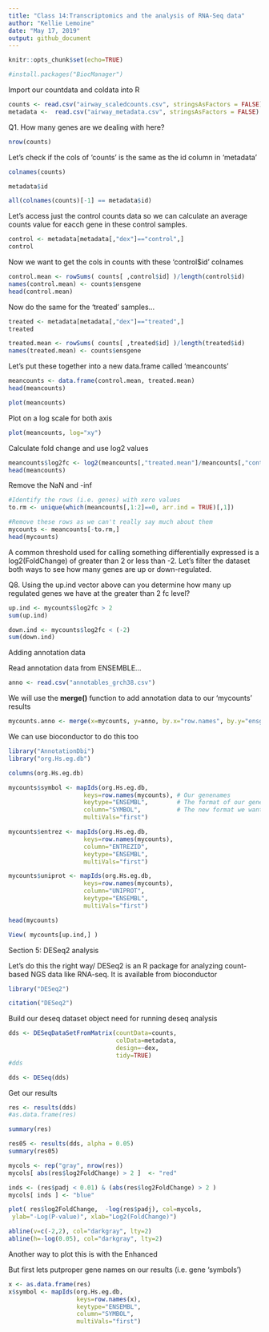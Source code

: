 ```yaml
---
title: "Class 14:Transcriptomics and the analysis of RNA-Seq data"
author: "Kellie Lemoine"
date: "May 17, 2019"
output: github_document
---
```


```r
knitr::opts_chunk$set(echo=TRUE)
```


```r
#install.packages("BiocManager")
```

Import our countdata and coldata into R

```r
counts <- read.csv("airway_scaledcounts.csv", stringsAsFactors = FALSE)
metadata <-  read.csv("airway_metadata.csv", stringsAsFactors = FALSE)
```

Q1. How many genes are we dealing with here?

```r
nrow(counts)
```

Let's check if the cols of 'counts' is the same as the id column in 'metadata'

```r
colnames(counts)
```

```r
metadata$id
```

```r
all(colnames(counts)[-1] == metadata$id)
```

Let's access just the control counts data so we can calculate an average counts value for eacch gene in these control samples.

```r
control <- metadata[metadata[,"dex"]=="control",]
control
```

Now we want to get the cols in counts with these 'control$id' colnames

```r
control.mean <- rowSums( counts[ ,control$id] )/length(control$id)
names(control.mean) <- counts$ensgene
head(control.mean)
```

Now do the same for the 'treated' samples...

```r
treated <- metadata[metadata[,"dex"]=="treated",]
treated
```

```r
treated.mean <- rowSums( counts[ ,treated$id] )/length(treated$id)
names(treated.mean) <- counts$ensgene
```


Let's put these together into a new data.frame called 'meancounts'

```r
meancounts <- data.frame(control.mean, treated.mean)
head(meancounts)
```

```r
plot(meancounts)
```

Plot on a log scale for both axis

```r
plot(meancounts, log="xy")
```

Calculate fold change and use log2 values

```r
meancounts$log2fc <- log2(meancounts[,"treated.mean"]/meancounts[,"control.mean"])
head(meancounts)
```

Remove the NaN and -inf

```r
#Identify the rows (i.e. genes) with xero values
to.rm <- unique(which(meancounts[,1:2]==0, arr.ind = TRUE)[,1])

#Remove these rows as we can't really say much about them
mycounts <- meancounts[-to.rm,]
head(mycounts)
```

A common threshold used for calling something differentially expressed is a log2(FoldChange) of greater than 2 or less than -2. Let’s filter the dataset both ways to see how many genes are up or down-regulated.

Q8. Using the up.ind vector above can you determine how many up regulated genes we have at the greater than 2 fc level?

```r
up.ind <- mycounts$log2fc > 2
sum(up.ind)
```

```r
down.ind <- mycounts$log2fc < (-2)
sum(down.ind)
```

Adding annotation data

Read annotation data from ENSEMBLE...

```r
anno <- read.csv("annotables_grch38.csv")
```

We will use the **merge()** function to add annotation data to our 'mycounts' results

```r
mycounts.anno <- merge(x=mycounts, y=anno, by.x="row.names", by.y="ensgene")
```

We can use bioconductor to do this too

```r
library("AnnotationDbi")
library("org.Hs.eg.db")
```

```r
columns(org.Hs.eg.db)
```

```r
mycounts$symbol <- mapIds(org.Hs.eg.db,
                     keys=row.names(mycounts), # Our genenames
                     keytype="ENSEMBL",        # The format of our genenames
                     column="SYMBOL",          # The new format we want to add
                     multiVals="first")
```

```r
mycounts$entrez <- mapIds(org.Hs.eg.db,
                     keys=row.names(mycounts),
                     column="ENTREZID",
                     keytype="ENSEMBL",
                     multiVals="first")

mycounts$uniprot <- mapIds(org.Hs.eg.db,
                     keys=row.names(mycounts),
                     column="UNIPROT",
                     keytype="ENSEMBL",
                     multiVals="first")

head(mycounts)
```

```r
View( mycounts[up.ind,] )
```


Section 5: DESeq2 analysis

Let's do this the right way/ DESeq2 is an R package for analyzing count-based NGS data like RNA-seq. It is available from bioconductor

```r
library("DESeq2")
```

```r
citation("DESeq2")
```

Build our deseq dataset object need for running deseq analysis

```r
dds <- DESeqDataSetFromMatrix(countData=counts, 
                              colData=metadata, 
                              design=~dex, 
                              tidy=TRUE)
#dds
```

```r
dds <- DESeq(dds)
```

Get our results

```r
res <- results(dds)
#as.data.frame(res)
```

```r
summary(res)
```

```r
res05 <- results(dds, alpha = 0.05)
summary(res05)
```

```r
mycols <- rep("gray", nrow(res))
mycols[ abs(res$log2FoldChange) > 2 ]  <- "red" 

inds <- (res$padj < 0.01) & (abs(res$log2FoldChange) > 2 )
mycols[ inds ] <- "blue"

plot( res$log2FoldChange,  -log(res$padj), col=mycols, 
 ylab="-Log(P-value)", xlab="Log2(FoldChange)")

abline(v=c(-2,2), col="darkgray", lty=2)
abline(h=-log(0.05), col="darkgray", lty=2)

```

Another way to plot this is with the Enhanced

But first lets putproper gene names on our results (i.e. gene 'symbols')

```r
x <- as.data.frame(res)
x$symbol <- mapIds(org.Hs.eg.db, 
                   keys=row.names(x),
                   keytype="ENSEMBL",
                   column="SYMBOL",
                   multiVals="first")
```











